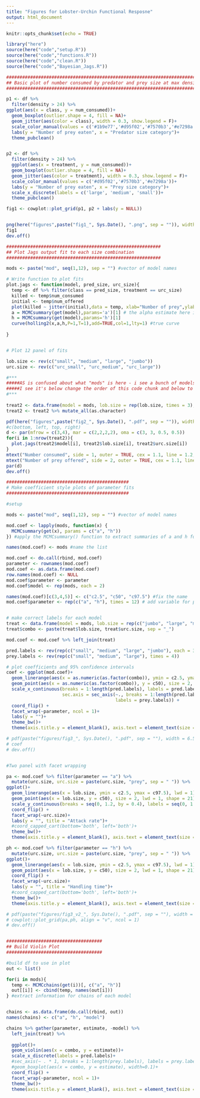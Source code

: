 ```yaml
---
title: "Figures for Lobster-Urchin Functional Resposne"
output: html_document
---
```


```r
knitr::opts_chunk$set(echo = TRUE)
```

```r

library("here")
source(here("code","setup.R"))
source(here("code","functions.R"))
source(here("code","clean.R"))
source(here("code","Bayesian_Jags.R"))

```


```r

###############################################################################
## Basic plot of number consumed by predator and prey size at max density
##############################################################################

p1 <- df %>%
  filter(density > 24) %>%
ggplot(aes(x = class, y = num_consumed))+
  geom_boxplot(outlier.shape = 4, fill = NA)+
  geom_jitter(aes(color = class), width = 0.3, show.legend = F)+
  scale_color_manual(values = c('#1b9e77','#d95f02','#7570b3','#e7298a'))+
  labs(y = "Number of prey eaten", x = "Predator size category")+
  theme_pubclean()


p2 <- df %>%
  filter(density > 24) %>%
  ggplot(aes(x = treatment, y = num_consumed))+
  geom_boxplot(outlier.shape = 4, fill = NA)+
  geom_jitter(aes(color = treatment), width = 0.3, show.legend = F)+
  scale_color_manual(values = c('#d95f02','#7570b3','#e7298a'))+
  labs(y = "Number of prey eaten", x = "Prey size category")+
  scale_x_discrete(labels = c('large', 'medium', 'small'))+
  theme_pubclean()

fig1 <- cowplot::plot_grid(p1, p2 + labs(y = NULL))


png(here("figures",paste("fig1_", Sys.Date(), ".png", sep = "")), width = 623*1.2, height = 369*1.2)
fig1
dev.off()
```

```r

##########################################################
## Plot Jags output fit to each size combination
##########################################################

mods <- paste("mod", seq(1,12), sep = "") #vector of model names

# Write function to plot fits
plot.jags <- function(model, pred_size, urc_size){
  temp <- df %>% filter(class == pred_size, treatment == urc_size)
  killed <- temp$num_consumed
  initial <- temp$num_offered
  plot(killed ~ jitter(initial),data = temp, xlab="Number of prey",ylab="Number consumed", ylim = c(0,26), main = paste(pred_size, "lobster", "-", strsplit(urc_size, "_")[[1]][2], "urchins"))
  a = MCMCsummary(get(model),params='a')[1] # the alpha estimate here is often bounding up against zero
  h = MCMCsummary(get(model),params='h')[1]
  curve(holling2(x,a,h,P=1,T=1),add=TRUE,col=1,lty=1) #true curve
  
}


# Plot 12 panel of fits

lob.size <- rev(c("small", "medium", "large", "jumbo"))
urc.size <- rev(c("urc_small", "urc_medium", "urc_large"))

#***
#####AS is confused about what "mods" is here - i see a bunch of models in the bayesian fits but not mods? oh okay
#####I see it's below change the order of this code chunk and below to make sure mods is already defined 
#***
  
treat2 <- data.frame(model = mods, lob.size = rep(lob.size, times = 3), urc.size = rep(urc.size, each = 4))
treat2 <- treat2 %>% mutate_all(as.character)

pdf(here("figures",paste("fig2_", Sys.Date(), ".pdf", sep = "")), width = 11, height = 7)
#c(bottom, left, top, right)
d <- par(mfrow = c(3,4), mar = c(2,2,2,2), oma = c(3, 3, 0.5, 0.5))
for(i in 1:nrow(treat2)){
  plot.jags(treat2$model[i], treat2$lob.size[i], treat2$urc.size[i])
}
mtext("Number consumed", side = 1, outer = TRUE, cex = 1.1, line = 1.2, font =2)
mtext("Number of prey offered", side = 2, outer = TRUE, cex = 1.1, line = 1.2, font = 2)
par(d)
dev.off()

```

```r

##############################################
# Make coefficient style plots of parameter fits
##############################################

#setup

mods <- paste("mod", seq(1,12), sep = "") #vector of model names

mod.coef <- lapply(mods, function(x) {
  MCMCsummary(get(x), params = c("a", "h"))
}) #apply the MCMCsummary() function to extract summaries of a and h for each model

names(mod.coef) <- mods #name the list 

mod.coef <- do.call(rbind, mod.coef)
parameter <- rownames(mod.coef)
mod.coef <- as.data.frame(mod.coef)
row.names(mod.coef) <- NULL
mod.coef$parameter <- parameter
mod.coef$model <- rep(mods, each = 2)

names(mod.coef)[c(3,4,5)] <- c("c2.5", "c50", "c97.5") #fix the name
mod.coef$parameter <- rep(c("a", "h"), times = 12) # add variable for parameter


# make correct labels for each model
treat <- data.frame(model = mods, lob.size = rep(c("jumbo", "large", "medium", "small"), times = 3), urc.size = rep(c("large", "medium", "small"), each = 4))
treat$combo <- paste(treat$lob.size, treat$urc.size, sep = "_")

mod.coef <- mod.coef %>% left_join(treat)

pred.labels <- rev(rep(c("small", "medium", "large", "jumbo"), each = 3))
prey.labels <- rev(rep(c("small", "medium", "large"), times = 4))

# plot coefficients and 95% confidence intervals
coef <- ggplot(mod.coef)+
  geom_linerange(aes(x = as.numeric(as.factor(combo)), ymin = c2.5, ymax = c97.5), lwd = 1) +
  geom_point(aes(x = as.numeric(as.factor(combo)), y = c50), size = 2, lwd = 1, shape = 21)+
  scale_x_continuous(breaks = 1:length(pred.labels), labels = pred.labels, 
                     sec.axis = sec_axis(~., breaks = 1:length(pred.labels), 
                                         labels = prey.labels)) +
  coord_flip() +
  facet_wrap(~parameter, ncol = 1)+
  labs(y = "")+
  theme_bw()+
  theme(axis.title.y = element_blank(), axis.text = element_text(size = 12), axis.title = element_text(size = 14))

# pdf(paste("figures/fig3_", Sys.Date(), ".pdf", sep = ""), width = 6.5 , height = 10)
# coef
# dev.off()


#Two panel with facet wrapping

pa <- mod.coef %>% filter(parameter == "a") %>%
  mutate(urc.size, urc.size = paste(urc.size, "prey", sep = " ")) %>%
ggplot()+
  geom_linerange(aes(x = lob.size, ymin = c2.5, ymax = c97.5), lwd = 1) +
  geom_point(aes(x = lob.size, y = c50), size = 2, lwd = 1, shape = 21)+
  scale_y_continuous(breaks = seq(0, 1.2, by = 0.4), labels = seq(0, 1.2, by = 0.4) ) +
  coord_flip() +
  facet_wrap(~urc.size)+
  labs(y = "", title = "Attack rate")+
  #coord_capped_cart(bottom='both', left='both')+
  theme_bw()+
  theme(axis.title.y = element_blank(), axis.text = element_text(size = 12), axis.title = element_text(size = 14))

ph <- mod.coef %>% filter(parameter == "h") %>%
  mutate(urc.size, urc.size = paste(urc.size, "prey", sep = " ")) %>%
ggplot()+
  geom_linerange(aes(x = lob.size, ymin = c2.5, ymax = c97.5), lwd = 1) +
  geom_point(aes(x = lob.size, y = c50), size = 2, lwd = 1, shape = 21)+
  coord_flip() +
  facet_wrap(~urc.size)+
  labs(y = "", title = "Handling time")+
  #coord_capped_cart(bottom='both', left='both')+
  theme_bw()+
  theme(axis.title.y = element_blank(), axis.text = element_text(size = 12), axis.title = element_text(size = 14))

# pdf(paste("figures/fig3_v2_", Sys.Date(), ".pdf", sep = ""), width = 7 , height = 5)
# cowplot::plot_grid(pa,ph, align = "v", ncol = 1)
# dev.off()


####################################
## Build Violin Plot
####################################

#build df to use in plot
out <- list()

for(i in mods){
  temp <- MCMCchains(get(i))[, c("a", "h")]
  out[[i]] <- cbind(temp, names(out[i]))
} #extract information for chains of each model


chains <- as.data.frame(do.call(rbind, out))
names(chains) <- c("a", "h", "model")

chains %>% gather(parameter, estimate, -model) %>%
  left_join(treat) %>%
  
  ggplot()+
  geom_violin(aes(x = combo, y = estimate))+
  scale_x_discrete(labels = pred.labels)+
  #sec_axis(~ . * 1, breaks = 1:length(prey.labels), labels = prey.labels)+
  #geom_boxplot(aes(x = combo, y = estimate), width=0.1)+
  coord_flip() +
  facet_wrap(~parameter, ncol = 1)+
  theme_bw()+
  theme(axis.title.y = element_blank(), axis.text = element_text(size = 12), axis.title = element_text(size = 14))

```

